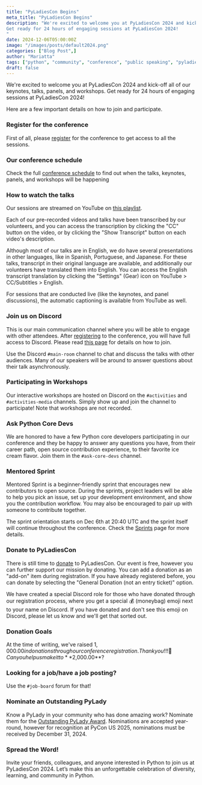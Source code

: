 ```yaml
---
title: "PyLadiesCon Begins"
meta_title: "PyLadiesCon Begins"
description: "We're excited to welcome you at PyLadiesCon 2024 and kick-off all of our keynotes, talks, panels, and workshops.
Get ready for 24 hours of engaging sessions at PyLadiesCon 2024!
"
date: 2024-12-06T05:00:00Z
image: "/images/posts/default2024.png"
categories: ["Blog Post",]
author: "Mariatta"
tags: ["python", "community", "conference", "public speaking", "pyladies"]
draft: false
---
```



We're excited to welcome you at PyLadiesCon 2024 and kick-off all of our keynotes, talks, panels, and workshops.
Get ready for 24 hours of engaging sessions at PyLadiesCon 2024!

Here are a few important details on how to join and participate.

### Register for the conference

First of all, please [register](https://pretix.eu/pyladiescon/2024/) for the conference to get access to all the sessions.

### Our conference schedule

Check the full [conference schedule](https://conference.pyladies.com/schedule) to find out when the talks, keynotes, panels, and workshops will be happening

### How to watch the talks

Our sessions are streamed on YouTube on [this playlist](https://www.youtube.com/playlist?list=PLOItnwPQ-eHxWh6Af6xRuKprSk_OBU0cL).

Each of our pre-recorded videos and talks have been transcribed by our volunteers, and you can access the transcription by clicking the "CC" button on the video, or by clicking the "Show Transcript" button on each video's description.

Although most of our talks are in English, we do have several presentations in other languages, like in Spanish, Portuguese, and Japanese. For these talks, transcript in their original language are available, and additionally our volunteers have translated them into English. You can access the English transcript translation by clicking the "Settings" (Gear) icon on YouTube > CC/Subtitles > English.

For sessions that are conducted live (like the keynotes, and panel discussions), the automatic captioning is available from YouTube as well.

### Join us on Discord

This is our main communication channel where you will be able to engage with other attendees.
 After [registering](https://pretix.eu/pyladiescon/2024/) to the conference, you will have full access to Discord. Please read [this page](https://conference.pyladies.com/discord/) for details on how to join.

Use the Discord ``#main-room`` channel to chat and discuss the talks with other audiences. Many of our speakers will be around to answer questions about their talk asynchronously.

### Participating in Workshops

Our interactive workshops are hosted on Discord on the ``#activities`` and ``#activities-media`` channels. Simply show up and join the channel to participate! Note that workshops are not recorded.

### Ask Python Core Devs

We are honored to have a few Python core developers participating in our conference and they be happy to answer any questions you have, from their career path, open source contribution experience, to their favorite ice cream flavor. Join them in the ``#ask-core-devs`` channel.

### Mentored Sprint

Mentored Sprint is a beginner-friendly sprint that encourages new contributors to open source. During the sprints, project leaders will be able to help you pick an issue, set up your development environment, and show you the contribution workflow. You may also be encouraged to pair up with someone to contribute together.

The sprint orientation starts on Dec 6th at 20:40 UTC and the sprint itself will continue throughout the conference. Check the [Sprints](https://conference.pyladies.com/about/sprints/) page for more details.

### Donate to PyLadiesCon

There is still time to [donate](https://pretix.eu/pyladiescon/2024/) to PyLadiesCon. Our event is free, however you can further support our mission by
donating. You can add a donation as an "add-on" item during registration.
If you have already registered before, you can donate by selecting the
"General Donation (not an entry ticket)" option.

We have created a special Discord role for those who have donated through our registration process, where you get a special 💰 (moneybag) emoji next to your name on Discord. If you have donated and don't see this emoji on Discord, please let us know and we'll get that sorted out.

### Donation Goals

At  the time of writing, we've raised $1,000.00 in donations through our conference registration. Thank you!!! 🙌
Can you help us make it to **$2,000.00**?

### Looking for a job/have a job posting?

Use the ``#job-board`` forum for that!

### Nominate an Outstanding PyLady

Know a PyLady in your community who has done amazing work? Nominate them for the
[Outstanding PyLady Award](https://kit.pyladies.com/en/latest/global/award.html). Nominations are accepted year-round, however for recognition at PyCon US 2025, nominations must be received by December 31, 2024.


### Spread the Word!

Invite your friends, colleagues, and anyone interested in Python to join us at
PyLadiesCon 2024. Let’s make this an unforgettable celebration of diversity, learning,
and community in Python.

